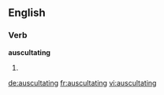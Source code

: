 
==English==

===Verb===
'''auscultating'''

# {{present participle of|auscultate}}

[[de:auscultating]]
[[fr:auscultating]]
[[vi:auscultating]]